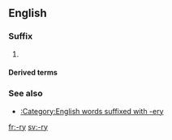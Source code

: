 {{also|ry|ry.|Ry.}}
==English==

===Suffix===
{{en-suffix|sort=ry}}

# {{alternative form of|-ery}}

====Derived terms====
{{suffixsee|en}}

===See also===
* [[:Category:English words suffixed with -ery]]

[[fr:-ry]]
[[sv:-ry]]
